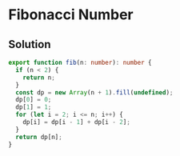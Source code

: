# Fibonacci Number

## Solution

```typescript filename="solution.ts" copy
export function fib(n: number): number {
  if (n < 2) {
    return n;
  }
  const dp = new Array(n + 1).fill(undefined);
  dp[0] = 0;
  dp[1] = 1;
  for (let i = 2; i <= n; i++) {
    dp[i] = dp[i - 1] + dp[i - 2];
  }
  return dp[n];
}
```
